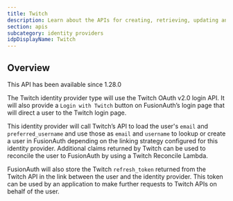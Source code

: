 ```yaml
---
title: Twitch
description: Learn about the APIs for creating, retrieving, updating and disabling the Twitch identity provider.
section: apis
subcategory: identity providers
idpDisplayName: Twitch
---
```


<PremiumEditionBlurb />

## Overview

<Aside type="version">
This API has been available since 1.28.0
</Aside>

The Twitch identity provider type will use the Twitch OAuth v2.0 login API. It will also provide a `Login with Twitch` button on FusionAuth’s login page that will direct a user to the Twitch login page.

This identity provider will call Twitch’s API to load the user's `email` and `preferred_username` and use those as `email` and `username` to lookup or create a user in FusionAuth depending on the linking strategy configured for this identity provider. Additional claims returned by Twitch can be used to reconcile the user to FusionAuth by using a Twitch Reconcile Lambda.

FusionAuth will also store the Twitch `refresh_token` returned from the Twitch API in the link between the user and the identity provider. This token can be used by an application to make further requests to Twitch APIs on behalf of the user.

<TokenStorageNote idp_long_lived_token_type="refresh"
                  idp_refresh_additional_info_url="https://dev.twitch.tv/docs/authentication/refresh-tokens/"
                  manual_idp_display_name={frontmatter.idpDisplayName}
                  token_name="refresh_token"
                  return_text="Twitch API"
                  hide_token_map_deprecation="true" />

<OauthIdpOperations idp_long_lived_token_type="refresh" idp_refresh_additional_info_url="https://dev.twitch.tv/docs/authentication/refresh-tokens/" manual_idp_display_name={frontmatter.idpDisplayName} idp_id="bf4cf83f-e824-42d7-b4a3-5b10847a66b2" idp_linking_strategy="CreatePendingLink" idp_lowercase="twitch" idp_since="12800" idp_token_or_code="token or code" idp_type="Twitch" />
